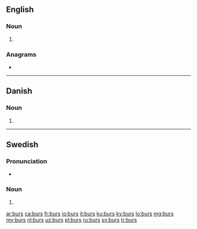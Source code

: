 {{also|bürs|Bürs}}
==English==

===Noun===
{{head|en|noun plural form}}

# {{plural of|bur|lang=en}}

===Anagrams===
* {{l|en|rubs}}

----

==Danish==

===Noun===
{{head|da|noun form|g=n}}

# {{genitive singular indefinite of|bur|lang=da}}

----

==Swedish==

===Pronunciation===
* {{rhymes|ʉːʂ|lang=sv}}

===Noun===
{{head|sv|noun form}}

# {{sv-noun-form-indef-gen|bur}}

[[ar:burs]]
[[ca:burs]]
[[fr:burs]]
[[io:burs]]
[[it:burs]]
[[ku:burs]]
[[ky:burs]]
[[lo:burs]]
[[mg:burs]]
[[my:burs]]
[[nl:burs]]
[[uz:burs]]
[[pl:burs]]
[[ru:burs]]
[[sv:burs]]
[[tr:burs]]